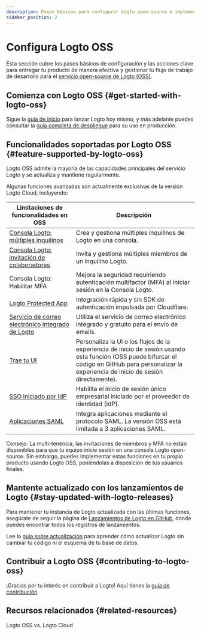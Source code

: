 ```yaml
---
description: Pasos básicos para configurar Logto open-source e implementar tu sistema de identidad.
sidebar_position: 2
---
```


# Configura Logto OSS

Esta sección cubre los pasos básicos de configuración y las acciones clave para entregar tu producto de manera efectiva y gestionar tu flujo de trabajo de desarrollo para el [servicio open-source de Logto (OSS)](https://github.com/logto-io/logto).

## Comienza con Logto OSS \{#get-started-with-logto-oss}

Sigue la [guía de inicio](/logto-oss/get-started-with-oss/) para lanzar Logto hoy mismo, y más adelante puedes consultar la [guía completa de despliegue](/logto-oss/deployment-and-configuration) para su uso en producción.

## Funcionalidades soportadas por Logto OSS \{#feature-supported-by-logto-oss}

Logto OSS admite la mayoría de las capacidades principales del servicio Logto y se actualiza y mantiene regularmente.

Algunas funciones avanzadas son actualmente exclusivas de la versión Logto Cloud, incluyendo:

| Limitaciones de funcionalidades en OSS                                                                   | Descripción                                                                                                                                                                                          |
| -------------------------------------------------------------------------------------------------------- | ---------------------------------------------------------------------------------------------------------------------------------------------------------------------------------------------------- |
| [Consola Logto: múltiples inquilinos](/logto-cloud/tenant-settings)                                      | Crea y gestiona múltiples inquilinos de Logto en una consola.                                                                                                                                        |
| [Consola Logto: invitación de colaboradores](/logto-cloud/tenant-member-management)                      | Invita y gestiona múltiples miembros de un inquilino Logto.                                                                                                                                          |
| Consola Logto: Habilitar MFA                                                                             | Mejora la seguridad requiriendo autenticación multifactor (MFA) al iniciar sesión en la Consola Logto.                                                                                               |
| [Logto Protected App](/integrate-logto/protected-app)                                                    | Integración rápida y sin SDK de autenticación impulsada por Cloudflare.                                                                                                                              |
| [Servicio de correo electrónico integrado de Logto](/connectors/email-connectors/built-in-email-service) | Utiliza el servicio de correo electrónico integrado y gratuito para el envío de emails.                                                                                                              |
| [Trae tu UI](/customization/bring-your-ui)                                                               | Personaliza la UI o los flujos de la experiencia de inicio de sesión usando esta función (OSS puede bifurcar el código en GitHub para personalizar la experiencia de inicio de sesión directamente). |
| [SSO iniciado por IdP](/end-user-flows/enterprise-sso/idp-initiated-sso)                                 | Habilita el inicio de sesión único empresarial iniciado por el proveedor de identidad (IdP).                                                                                                         |
| [Aplicaciones SAML](/integrate-logto/saml-app)                                                           | Integra aplicaciones mediante el protocolo SAML. La versión OSS está limitada a 3 aplicaciones SAML.                                                                                                 |

Consejo: La multi-tenencia, las invitaciones de miembros y MFA no están disponibles para que tu equipo inicie sesión en una consola Logto open-source. Sin embargo, puedes implementar estas funciones en tu propio producto usando Logto OSS, poniéndolas a disposición de tus usuarios finales.

## Mantente actualizado con los lanzamientos de Logto \{#stay-updated-with-logto-releases}

Para mantener tu instancia de Logto actualizada con las últimas funciones, asegúrate de seguir la página de [Lanzamientos de Logto en GitHub](https://github.com/logto-io/logto/releases), donde puedes encontrar todos los registros de lanzamientos.

Lee la [guía sobre actualización](/logto-oss/upgrading-oss-version) para aprender cómo actualizar Logto sin cambiar tu código ni el esquema de tu base de datos.

## Contribuir a Logto OSS \{#contributing-to-logto-oss}

¡Gracias por tu interés en contribuir a Logto! Aquí tienes la [guía de contribución](/logto-oss/contribution).

## Recursos relacionados \{#related-resources}

<Url href="https://blog.logto.io/logto-oss-vs-logto-cloud">Logto OSS vs. Logto Cloud</Url>
